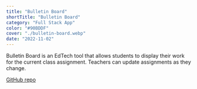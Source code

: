 ```yaml
---
title: "Bulletin Board"
shortTitle: "Bulletin Board"
category: "Full Stack App"
color: "#90BDDF"
cover: "./bulletin-board.webp"
date: "2022-11-02"
---
```


Bulletin Board is an EdTech tool that allows students to display their work for the current class assignment.
Teachers can update assignments as they change.

[GitHub repo](https://github.com/laurengoldstein/bulletin_board)
